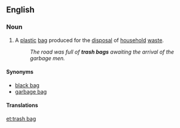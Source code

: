 ==English==

===Noun===
{{en-noun|head=[[trash]] [[bag]]}}

# {{US}} A [[plastic]] [[bag]] produced for the [[disposal]] of [[household]] [[waste]].
#: ''The road was full of '''trash bags''' awaiting the arrival of the garbage men.''

====Synonyms====
* [[black bag]]
* [[garbage bag]]

====Translations====
{{trans-see|plastic bag for the disposal of household waste|garbage bag}}

[[et:trash bag]]
